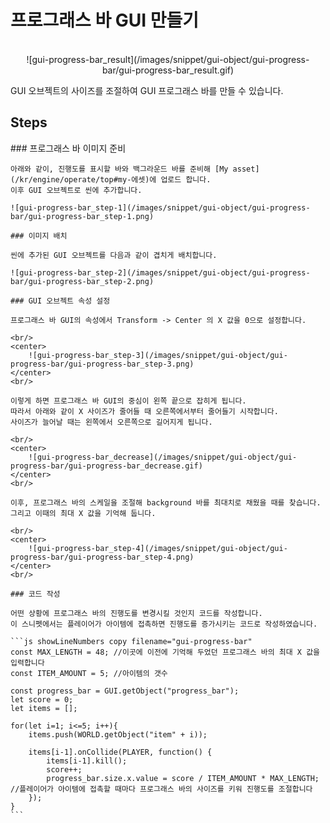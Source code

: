 
# 프로그래스 바 GUI 만들기

<br/>
<center>
    ![gui-progress-bar_result](/images/snippet/gui-object/gui-progress-bar/gui-progress-bar_result.gif)
</center>

GUI 오브젝트의 사이즈를 조절하여 GUI 프로그래스 바를 만들 수 있습니다.  

## Steps

<Steps>
    ### 프로그래스 바 이미지 준비

    아래와 같이, 진행도를 표시할 바와 백그라운드 바를 준비해 [My asset](/kr/engine/operate/top#my-에셋)에 업로드 합니다.  
    이후 GUI 오브젝트로 씬에 추가합니다.  

    ![gui-progress-bar_step-1](/images/snippet/gui-object/gui-progress-bar/gui-progress-bar_step-1.png)

    ### 이미지 배치

    씬에 추가된 GUI 오브젝트를 다음과 같이 겹치게 배치합니다.  

    ![gui-progress-bar_step-2](/images/snippet/gui-object/gui-progress-bar/gui-progress-bar_step-2.png)

    ### GUI 오브젝트 속성 설정

    프로그래스 바 GUI의 속성에서 Transform -> Center 의 X 값을 0으로 설정합니다.  

    <br/>
    <center>
        ![gui-progress-bar_step-3](/images/snippet/gui-object/gui-progress-bar/gui-progress-bar_step-3.png)
    </center>
    <br/>

    이렇게 하면 프로그래스 바 GUI의 중심이 왼쪽 끝으로 잡히게 됩니다.  
    따라서 아래와 같이 X 사이즈가 줄어들 때 오른쪽에서부터 줄어들기 시작합니다.  
    사이즈가 늘어날 때는 왼쪽에서 오른쪽으로 길어지게 됩니다.  

    <br/>
    <center>
        ![gui-progress-bar_decrease](/images/snippet/gui-object/gui-progress-bar/gui-progress-bar_decrease.gif)
    </center>
    <br/>

    이후, 프로그래스 바의 스케일을 조절해 background 바를 최대치로 채웠을 때를 찾습니다.  
    그리고 이때의 최대 X 값을 기억해 둡니다.  

    <br/>
    <center>
        ![gui-progress-bar_step-4](/images/snippet/gui-object/gui-progress-bar/gui-progress-bar_step-4.png)
    </center>
    <br/>

    ### 코드 작성

    어떤 상황에 프로그래스 바의 진행도를 변경시킬 것인지 코드를 작성합니다.  
    이 스니펫에서는 플레이어가 아이템에 접촉하면 진행도를 증가시키는 코드로 작성하였습니다.  

    ```js showLineNumbers copy filename="gui-progress-bar"
    const MAX_LENGTH = 48; //이곳에 이전에 기억해 두었던 프로그래스 바의 최대 X 값을 입력합니다
    const ITEM_AMOUNT = 5; //아이템의 갯수

    const progress_bar = GUI.getObject("progress_bar");
    let score = 0;
    let items = [];

    for(let i=1; i<=5; i++){
        items.push(WORLD.getObject("item" + i));

        items[i-1].onCollide(PLAYER, function() {
            items[i-1].kill();
            score++;
            progress_bar.size.x.value = score / ITEM_AMOUNT * MAX_LENGTH; //플레이어가 아이템에 접촉할 때마다 프로그래스 바의 사이즈를 키워 진행도를 조절합니다
        });
    }
    ```
</Steps>